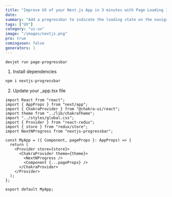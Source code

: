 ```yaml
---
title: "Improve UX of your Next.js App in 3 minutes with Page Loading Indicator"
date: 
summary: "Add a progressbar to indicate the loading state on the navigation between pages"
tags: ["UX"]
category: "ui-ux"
image: "/images/nextjs.png"
pro: true
comingsoon: false
generators: 1
---
```


```bash:generators
devjet run page-progressbar
```

1. Install dependencies

```bash
npm i nextjs-progressbar
```

2. Update your _app.tsx file

```tsx:pages/_app.tsx {8,14}
import React from "react";
import { AppProps } from "next/app";
import { ChakraProvider } from "@chakra-ui/react";
import theme from "../lib/chakraTheme";
import "../styles/global.css";
import { Provider } from "react-redux";
import { store } from "redux/store";
import NextNProgress from "nextjs-progressbar";

const MyApp = ({ Component, pageProps }: AppProps) => {
  return (
    <Provider store={store}>
      <ChakraProvider theme={theme}>
        <NextNProgress />
        <Component {...pageProps} />
      </ChakraProvider>
    </Provider>
  );
};

export default MyApp;
```
